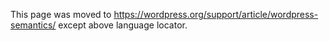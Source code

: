 {{Languages|
{{en|WordPress Semantics}}
{{es|Semántica de WordPress}}
{{ja|WordPress Semantics}}
{{ko|WordPress Semantics}}
{{lo|WordPress_Semantics}}
{{mya|WordPress_Semantics}}
{{ru|Терминология WordPress}}
{{th|WordPress Semantics}}
}}
This page was moved to https://wordpress.org/support/article/wordpress-semantics/ except above language locator.

<!--
As with many software packages, WordPress has its own lingo or [http://en.wikipedia.org/wiki/Technical_terminology jargon].  This article will introduce you to some of the terminology used in WordPress.  

==Introduction to WordPress Terminology==
WordPress was created by the [[Copyright Holders|developers]] as '''weblogging''' or [[Introduction to Blogging|blogging]] software.  A [[Glossary#Blog|blog]], as defined in the [[Glossary|Codex Glossary]], is an online journal, diary, or serial, published by a person or group of people.  Many ''blogs'' are personal in nature, reflecting the opinions and interests of the owner.  But, ''blogs'' are now important tools in the world of news, business, politics, and entertainment.  

''Blogs'' are a form of a [[Glossary#Content Management System|Content Management System (CMS)]] which [http://en.wikipedia.org/wiki/Content_management_system Wikipedia] calls "a system used to organize and facilitate collaborative content creation."   Both ''blogs'' and ''Content Management Systems'' can perform the role of a [http://en.wikipedia.org/wiki/Website website] ('''site''' for short).  A ''website'' can be thought of as a collection of articles and information about a specific subject, service, or product, which may not be a personal reflection of the owner.  More recently, as the role of WordPress has expanded, WordPress developers have begun using the more general term '''site''', in place of blog.

===Terminology Related to Content===
{{Template:Terminology}}
The term '''Word''' in WordPress refers to the words used to compose [http://www.etymonline.com/index.php?term=post posts].  ''Posts'' are the principal element (or [[Glossary#Content|content]]) of a blog.  The ''posts'' are the writings, compositions, discussions, discourses, musings, and, yes, the rantings of the blog's owner and guest authors.  ''Posts'', in most cases, are the reason a blog exists; without ''posts'', there is no blog!  

To facilitate the post writing process, WordPress provides a [[Posts Add New SubPanel|full featured authoring tool]] with modules that can be moved, via [http://en.wikipedia.org/wiki/Drag_and_drop drag-and-drop], to fit the needs of all authors.  The [[Dashboard_Dashboard_SubPanel#QuickPress|Dashboard QuickPress module]] makes it easy to quickly write and publish a post.  There's no excuse for not writing.

Integral to a blog are the pictures, images, sounds, and movies, otherwise know as [[Media Library SubPanel|media]].  ''Media'' enhances, and gives life to a blog's content.  WordPress provides an easy to use method of inserting ''Media'' directly into posts, and a method to [[Media Add New SubPanel|upload Media]] that can be later attached to posts, and a [[Media Library SubPanel|Media Manager]] to manage those various ''Media''.

An important part of the [[Posts Add New SubPanel|posting]] process is the act of assigning those posts to [[Posts Categories SubPanel|categories]].  Each post in WordPress is filed under one or more ''categories''.  ''Categories'' can be hierarchical in nature, where one category acts as a parent to several child, or grandchild, categories.  Thoughtful ''categorization'' allows posts of similar content to be grouped, thereby aiding viewers in the navigation, and use of a site.  In addition to categories, terms or keywords called [[Posts Tags SubPanel|tags]] can be assigned to each post.  ''Tags'' act as another navigation tool, but are not hierarchical in nature.  Both categories and tags are part of a system called [[Glossary#Taxonomy|taxonomies]].  If categories and tags are not enough, users can also create [[Function_Reference/register_taxonomy|custom taxonomies]] that allow more specific identification of posts or pages or [[Glossary#Post_Type|custom post types]].   

In turn, post categories and tags are two of the elements of what's called [[Post Meta Data Section|post meta data]].  ''Post meta data'' refers to the information associated with each post and includes the author's name and the date posted as well as the post categories.  ''Post meta data'' also refers to [[Custom Fields]] where you assign specific words, or keys, that can describe posts.  But, you can't mention ''post meta data'' without discussing the term '''meta'''.  

Generally, [[Glossary#Meta|meta]] means '''"information about"'''; in WordPress, ''meta'' usually refers to '''administrative'''-type information.  So, besides ''post meta data'', ''Meta'' is the [[Glossary#HTML|HTML]] tag used to describe and define a web page to the outside world, like ''meta tag keywords'' for search engines.   Also, many WordPress-based sites offer a ''Meta'' section, usually found in the [[Customizing Your Sidebar|sidebar]], with links to login or register at that site.  And, don't forget [[Codex:Guidelines#Meta Rules|Meta Rules]]: The rules defining the general protocol to follow in using this Codex, or ''Meta,'' as in the [http://www.mediawiki.org MediaWiki] [http://meta.wikimedia.org/wiki/Namespace namespace] that refers to administrative functions within Codex.  That's a lot of ''Meta''!

After a post is made public, a blog's readers will respond, via [[Glossary#Comments|comments]], to that post, and in turn, authors will reply.  ''Comments'' enable the communication process, that give-and-take, between author and reader.  ''Comments'' are the life-blood of most blogs.

Finally, WordPress also offers two other [[Glossary#Content Management System|content management tools]] called [[Pages|Pages]] and [[Glossary#Post_Type|custom post types]].  ''Pages'' often present static information, such as "About Me", or "Contact Us", ''Pages''.  Typically "timeless" in nature, ''Pages'' should not be confused with the time-oriented objects called ''posts''. Interestingly, a ''Page'' is allowed to be [[Glossary#Comments|commented upon]], but a ''Page'' cannot be [[Posts Categories SubPanel|categorized]]. A [[Glossary#Post_Type|custom post type]] refers to a type of structured data that is different from a post or a page.  Custom post types allow users to easily create and manage such things as portfolios, projects, video libraries, podcasts, quotes, chats, and whatever a user or developer can imagine.

===Terminology Related to Design===
A ''WordPress Theme'' is the overall design of a site and encompasses color, graphics, and text.  A ''Theme'' is sometimes called the '''skin''' or template, but it isn't really. A skin and template are really website paint jobs. A WordPress Theme is where code meets design, allowing a site to change based upon specific conditions set by the site administrator. 

Installation of WordPress Themes is made easy with the [[Administration_Screens#Themes|Themes Menu]] on the Administration Panels. Simply search for a new Theme from within the [http://wordpress.org/extend/themes/ official WordPress Theme Directory] and activate it with a few clicks. You can also preview your site before installing and activating the Theme to see what your site will look like with that WordPress Theme.

The ''flexibility'' of WordPress is apparent when discussing terminology related to the [[Blog Design and Layout|design]] of a WordPress site. At the core of WordPress, developers created a programming structure named [[The Loop]] to handle the processing of posts.  ''The Loop'' is the critical [[Glossary#PHP|PHP]] program code used to display ''posts''.  Anyone wanting to enhance and '''customize''' WordPress will need to understand [[The Loop in Action|the mechanics of ''The Loop'']].

Along with The Loop, WordPress developers have created [[Template Tags]] which are a group of PHP functions that can be invoked by designers to perform an action or display specific information.  It is the ''Template Tags'' that form the basis of the [[Templates|Template]] Files.  ''Templates (files)'' contain the programming pieces, such as ''Template Tags'', that control the structure and flow of a WordPress site.  These files draw information from your WordPress [[Glossary#MySQL|MySQL]] [[Database_Description|database]] and generate the [[Glossary#HTML|HTML]] code which is sent to the web browser.  A [[Template Hierarchy]], in essence the order of processing, dictates how ''Templates'' control almost all aspects of the output, including [[Designing Headings|Headers]], [[Customizing Your Sidebar|Sidebars]], and [[Introduction_to_Blogging#Archives|Archives]].  ''Archives'' are a dynamically generated list of posts, and are typically grouped by [[Creating an Archive Index|date]], [[Category Templates|category]], [[Tag_Templates|tag]], or [[Author_Templates|author]].  
 
As the capabilities of WordPress have improved, developers have added tools that allow users to easily manage a site's look and functionality:  

* '''Widgets''' provide an easy way to add little programs, such as the current weather, to a sidebar. 
* '''Menus''' make it easy to define the navigation buttons that are typically present near the top of a site's pages.  
* The '''Background''' tool allows the user to change the background image and color of a site.
* The '''Header''' tool gives the user control of the images displayed at the top of a site's various pages.  
* [[Post Formats]] allow the user to control the display of a specific post (i.e. display this post as an Aside or as a quote or as a gallery). 

Developers and users are encouraged to explore the latest default WordPress Themes named by the year in which they are released. [http://wordpress.org/themes/twentyeleven Twenty-Eleven WordPress Theme], rightly called a ''showcase Theme'', introduced many of the above features. It emphasized the use of the [[Child Themes|Child Theme]] concept to shield a theme from getting overwritten during a WordPress update. The [http://wordpress.org/themes/twentythirteen Twenty-Thirteen Theme] was designed to take advantage of [[Post Formats|Formats]]. The [http://wordpress.org/themes/twentyfourteen Twenty-Fourteen WordPress Theme] is a magazine-style Theme. It includes a customizable, grid front-page template, custom author Page template, and the use of tags to feature content on the front page of the site rather than sticky posts or categories, further stretching the boundaries of the possible with WordPress Themes. 

[[Plugins|Plugins]] are custom functions created to extend the core functionality of WordPress. The WordPress developers have maximized flexibility and minimized code bloat by allowing outside developers the opportunity to create their own useful add-on features.  As evidenced by the [http://wordpress.org/extend/plugins/ WordPress Plugin Directory], there's a ''Plugin'' to enhance virtually every aspect of WordPress.  

A [[Plugins Add New SubPanel|Plugin management tool]] makes it extremely easy to find and install Plugins directly from the official directory.

===Terminology for the Administrator===
Another set of terms to examine are those involving the [[Administering Your Blog|Administration]] of a WordPress site.  A comprehensive set of [[Administration Panels]] enables users to '''easily''' administer and monitor their blog.   A WordPress administrator has a number of powers which include requiring a visitor to register in order to participate in the blog, who can create new posts, whether comments can be left, and if files can be uploaded to the blog.  An Administrator also defines [[Links Add New SubPanel|Links]] and the associated [[Links_Link_Categories_SubPanel|Link Categories]] which are an important part of a blog's connection to the outside world.

Some of the main administrative responsibilities of a WordPress blog involve adding, deleting, and managing [[Registered User Features|Registered Users]].  Administering users means controlling [[Roles and Capabilities]], or permissions.  '''Roles''' control what functions a registered ''user'' can perform as those functions can range from just being able to login at a blog to performing the role administrator.  

Another chief concern for the blog administrator is [[Comment Moderation]].  [[Glossary#Comments|Comments]], also called [[Discussion Options|discussions]], are responses to posts left for the post author by the visitor and represent an important part of "the give and take" of a blog.  But ''Comments'' must be [[Combating Comment Spam|patrolled]] for [[Glossary#Spam|Spam]] and other malicious intentions.  The WordPress Administration [[Comments_Comments_SubPanel|Comments SubPanel]] simplifies that process with easy-to-use screens which add, change, and delete Comments.

And not to be forgotten is the obligation for an administrator to keep their WordPress current to insure that the latest features, bugs, and security fixes are in effect.  To accommodate administrators, WordPress has a simple [[Tools Upgrade SubPanel|Upgrade Tool]] to download and install the latest version of WordPress.  There's no excuse to not upgrade!

===The Terminology of Help===
The final set of ''jargon'' relates to '''helping''' you with WordPress.  First and foremost is the hanging Help tab that is displayed under each of the [[Administration_Panels#Help Administration Panels|Administration SubPanels]].  That contextual help describes the function and use of the current SubPanel and provides links to other help topics.  And, there are other ''help'' resources available to WordPress users; [[Getting More Help]],  [[Finding WordPress Help]], [[Troubleshooting]], and [[FAQ|WordPress FAQ (frequently asked questions)]] are good starting points.  Also [[Getting Started with WordPress]] will '''jump-start''' readers into the world of WordPress and the excellent [[WordPress Lessons]] provide in-depth '''tutorials''' on many of the aspects of using WordPress.  Among the most important resources is the [[Using the Support Forums|WordPress Support Forum]] where '''knowledgeable''' volunteers answer your questions and help solve any problems related to WordPress.  And, of course, this [[Help:Contents|Codex]] which is filled with hundreds of articles designed to make your WordPress experience a success!

==History of the WordPress Name==
Besides the technical terminology of WordPress, it is also interesting to know the history of the name, WordPress.  The name "WordPress" was originally coined by [http://christinetremoulet.com Christine Tremoulet] ([http://christinetremoulet.com/business-brilliantly-episode-2-how-i-named-wordpress-the-untold-story/ see related post]) in response to [[Copyright Holders|developer]] [[User:Matt|Matthew Mullenweg's]] desire to associate his new software project with [http://www.etymonline.com/index.php?term=press printing presses].  In this sense, '''press''' refers to the world of reporters, journalists, columnists, and photographers.  An aptly chosen name, because WordPress serves as the printing press that enables its users to publish their words.

==More Information and Resources==

===See Also===
* [[Glossary|The WordPress Glossary]]
* [[WordPress Features]]
* [[Advanced Topics]]
* [[Mailing Lists]]
* [http://wordpress.org/support WordPress Support Forum]
* [[Special:Allpages|All Codex Articles]]

===External Links===
* [http://en.wikipedia.org/wiki/World_Wide_Web World Wide Web @ Wikipedia]
* [http://en.wikipedia.org/wiki/Tim_Berners-Lee Tim Berners-Lee creator of the World Wide Web @ Wikipedia]
* [http://en.wikipedia.org/wiki/Semantic_Web The Semantic Web @ Wikipedia]
* [http://www.w3.org/ World Wide Web Consortium (W3C) homepage] 
* [http://www.w3.org/Consortium/ About the World Wide Web Consortium]
* [http://webstandards.org/ Web Standards Project]


[[Category:WordPress Lessons]]
[[Category:WordPress Help]]
[[Category:Design and Layout]]
[[Category:Troubleshooting]]
-->